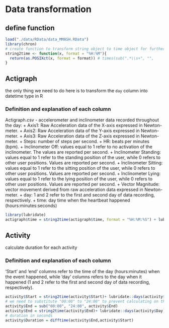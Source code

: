 # Data transformation

## define function
```r
load("./data/RData/data_MMASH.RData")
library(chron)
# create function to transform string object to time object for further calculation
string2time <- function(x, format = "%H:%M"){
  return(as.POSIXct(x, format = format)) # times(sub(".*\\s+", "",  
}
```

## Actigraph
the only thing we need to do here is to transform the `day` column into datetime type in R

### Definition and explanation of each column
Actigraph.csv - accelerometer and inclinometer data recorded throughout the day:
+ Axis1: Raw Acceleration data of the X-axis expressed in Newton-meter.
+ Axis2: Raw Acceleration data of the Y-axis expressed in Newton-meter.
+ Axis3: Raw Acceleration data of the Z-axis expressed in Newton-meter.
+ Steps: number of steps per second.
+ HR: beats per minutes (bpm).
+ Inclinometer Off: values equal to 1 refer to no activation of the inclinometer. The values are reported per second.
+ Inclinometer Standing: values equal to 1 refer to the standing position of the user, while 0 refers to other user positions. Values are reported per second.
+ Inclinometer Sitting: values equal to 1 refer to the sitting position of the user, while 0 refers to other user positions. Values are reported per second.
+ Inclinometer Lying: values equal to 1 refer to the lying position of the user, while 0 refers to other user positions. Values are reported per second.
+ Vector Magnitude: vector movement derived from raw acceleration data expressed in Newton-meter.
+ day: 1 and 2 refer to the first and second day of data recording, respectively.
+ time: day time when the heartbeat happened (hours:minutes:seconds)

```r
library(lubridate)
actigraph$time = string2time(actigraph$time, format = "%H:%M:%S") + lubridate::days(actigraph$day)
```

## Activity
calculate duration for each activity

### Definition and explanation of each column
'Start' and 'end' columns refer to the time of the day (hours:minutes) when the event happened, while 'day' columns refers to the day when it happened (1 and 2 refer to the first and second day of data recording, respectively).
```r
activity$Start = string2time(activity$Start)+ lubridate::days(activity$Day)
# we need to substitute "00:00" to "24:00" to prevent calculating on the wrong day
activity$End = sub("00:00", "24:00", activity$End)
activity$End = string2time(activity$End)+ lubridate::days(activity$Day)
# duration in seconds
activity$Duration = difftime(activity$End,activity$Start)
```